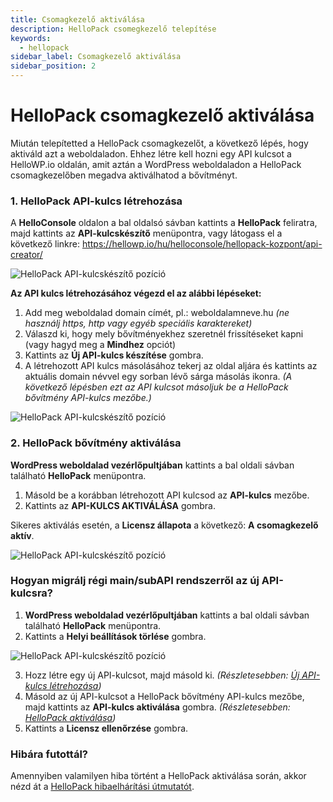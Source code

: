 ```yaml
---
title: Csomagkezelő aktiválása
description: HelloPack csomegkezelő telepítése
keywords:
  - hellopack
sidebar_label: Csomagkezelő aktiválása
sidebar_position: 2
---
```



# <FontAwesomeIcon icon="fa-duotone fa-command text-primary" /> HelloPack csomagkezelő aktiválása

Miután telepítetted a HelloPack csomagkezelőt, a következő lépés, hogy aktiváld azt a weboldaladon.
Ehhez létre kell hozni egy API kulcsot a HelloWP.io oldalán, amit aztán a WordPress weboldaladon a HelloPack csomagkezelőben megadva aktiválhatod a bővítményt. 

### 1. HelloPack API-kulcs létrehozása

A **HelloConsole** oldalon a bal oldalsó sávban kattints a **HelloPack** feliratra, majd kattints az **API-kulcskészítő** menüpontra, vagy látogass el a következő linkre: https://hellowp.io/hu/helloconsole/hellopack-kozpont/api-creator/

<BrowserWindow url="https://hellowp.io">
  <img src="/img/hellopack-aktivalas-1.png" alt="HelloPack API-kulcskészítő pozíció"></img>
</BrowserWindow>

**Az API kulcs létrehozásához végezd el az alábbi lépéseket:** 
1. Add meg weboldalad domain címét, pl.: weboldalamneve.hu *(ne használj https, http vagy egyéb speciális karaktereket)*
2. Válaszd ki, hogy mely bővítményekhez szeretnél frissítéseket kapni (vagy hagyd meg a **Mindhez** opciót)
3. Kattints az **Új API-kulcs készítése** gombra.
4. A létrehozott API kulcs másolásához tekerj az oldal aljára és kattints az aktuális domain névvel egy sorban lévő sárga másolás ikonra.  *(A következő lépésben ezt az API kulcsot másoljuk be a HelloPack bővítmény API-kulcs mezőbe.)*


<BrowserWindow url="https://hellowp.io">
  <img src="/img/optimized-API kulcs generalas.gif" alt="HelloPack API-kulcskészítő pozíció"></img>
</BrowserWindow>


### 2. HelloPack bővítmény aktiválása

**WordPress weboldalad vezérlőpultjában** kattints a bal oldali sávban található **HelloPack** menüpontra. 

1. Másold be a korábban létrehozott API kulcsod az **API-kulcs** mezőbe.
2. Kattints az **API-KULCS AKTIVÁLÁSA** gombra. 

Sikeres aktiválás esetén, a **Licensz állapota** a következő: **A csomagkezelő aktív**.

<BrowserWindow url="https://hellowp.io">
  <img src="/img/hellopack-aktivalas.gif" alt="HelloPack API-kulcskészítő pozíció"></img>
</BrowserWindow>


### Hogyan migrálj régi main/subAPI rendszerről az új API-kulcsra?

1. **WordPress weboldalad vezérlőpultjában** kattints a bal oldali sávban található **HelloPack** menüpontra. 
2. Kattints a **Helyi beállítások törlése** gombra. 

<BrowserWindow url="https://hellowp.io">
  <img src="/img/helyi-beallitasok-torlese.png" alt="HelloPack API-kulcskészítő pozíció"></img>
</BrowserWindow>

3. Hozz létre egy új API-kulcsot, majd másold ki. *(Részletesebben: [Új API-kulcs létrehozása](/docs/dokumentacio/hellopack/aktivalas#1-hellopack-api-kulcs-létrehozása))*
4. Másold az új API-kulcsot a HelloPack bővítmény API-kulcs mezőbe, majd kattints az **API-kulcs aktiválása** gombra. *(Részletesebben: [HelloPack aktiválása](/docs/dokumentacio/hellopack/aktivalas#2-hellopack-bővítmény-aktiválása))*
5. Kattints a **Licensz ellenőrzése** gombra. 

### <FontAwesomeIcon icon="fa-duotone fa-bug text-danger" /> Hibára futottál?

Amennyiben valamilyen hiba történt a HelloPack aktiválása során, akkor nézd át a [HelloPack hibaelhárítási útmutatót](/docs/dokumentacio/hellopack/hibaelharitas).
